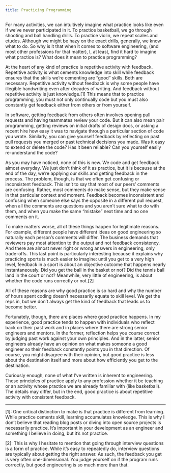 ```yaml
---
title: Practicing Programming
---
```


For many activities, we can intuitively imagine what practice looks like even if we’ve never participated in it. To practice basketball, we go through shooting and ball handling drills. To practice violin, we repeat scales and etudes. Although we might be hazy on the exact drills, generally, we know what to do. So why is it that when it comes to software engineering, (and most other professions for that matter), I, at least, find it hard to imagine what practice is? What does it mean to practice programming?

At the heart of any kind of practice is repetitive activity with feedback. Repetitive activity is what cements knowledge into skill while feedback ensures that the skills we’re cementing are “good” skills. Both are necessary. Repetitive activity without feedback is why some people have illegible handwriting even after decades of writing. And feedback without repetitive activity is just knowledge.[1] This means that to practice programming, you must not only continually code but you must also constantly get feedback either from others or from yourself.

In software, getting feedback from others often involves opening pull requests and having teammates review your code. But it can also mean pair programming, getting reviews on initial drafts of design docs, or asking a recent hire how easy it was to navigate through a particular section of code you wrote. Similarly, you can give yourself feedback by reflecting on past pull requests you merged or past technical decisions you made. Was it easy to extend or delete the code? Has it been reliable? Can you yourself easily re-understand the code?

As you may have noticed, none of this is new. We code and get feedback almost everyday. We just don’t think of it as practice, but it is because at the end of the day, we’re applying our skills and getting feedback in the process. The problem, though, is that we often get confusing or inconsistent feedback. This isn’t to say that most of our peers’ comments are confusing. Rather, most comments do make sense, but they make sense in that particular context and moment. Feedback becomes inconsistent and confusing when someone else says the opposite in a different pull request, when all the comments are questions and you aren’t sure what to do with them, and when you make the same “mistake” next time and no one comments on it.

To make matters worse, all of these things happen for legitimate reasons. For example, different people have different ideas on good engineering so naturally each person’s comments will differ. The business demands that reviewers pay most attention to the output and not feedback consistency. And there are almost never right or wrong answers in engineering, only trade-offs. This last point is particularly interesting because it explains why practicing sports is much easier to imagine: until you get to a very high level, feedback in a sport is about an objective outcome that happens nearly instantaneously. Did you get the ball in the basket or not? Did the tennis ball land in the court or not? Meanwhile, very little of engineering, is about whether the code runs correctly or not.[2]

All of these reasons are why good practice is so hard and why the number of hours spent coding doesn’t necessarily equate to skill level. We get the reps in, but we don’t always get the kind of feedback that leads us to become better.

Fortunately, though, there are places where good practice happens. In my experience, good practice tends to happen with individuals who reflect back on their past work and in places where there are strong senior engineers and mentors. In the former, reflection helps you course correct by judging past work against your own principles. And in the latter, senior engineers already have an opinion on what makes someone a good engineer so their feedback constantly points you in that direction. Of course, you might disagree with their opinion, but good practice is less about the destination itself and more about how efficiently you get to the destination.

Curiously enough, none of what I’ve written is inherent to engineering. These principles of practice apply to any profession whether it be teaching or an activity whose practice we are already familiar with (like basketball). The details may differ, but in the end, good practice is about repetitive activity with consistent feedback.

---

[1]: One critical distinction to make is that practice is different from learning. While practice cements skill, learning accumulates knowledge. This is why I don’t believe that reading blog posts or diving into open source projects is necessarily practice. It’s important in your development as an engineer and something I believe in doing, but it’s not practice.

[2]: This is why I hesitate to mention that going through interview questions is a form of practice. While it’s easy to repeatedly do, interview questions are typically about getting the right answer. As such, the feedback you get is very often one-dimensional. You judge yourself on if the program runs correctly, but good engineering is so much more than that.
